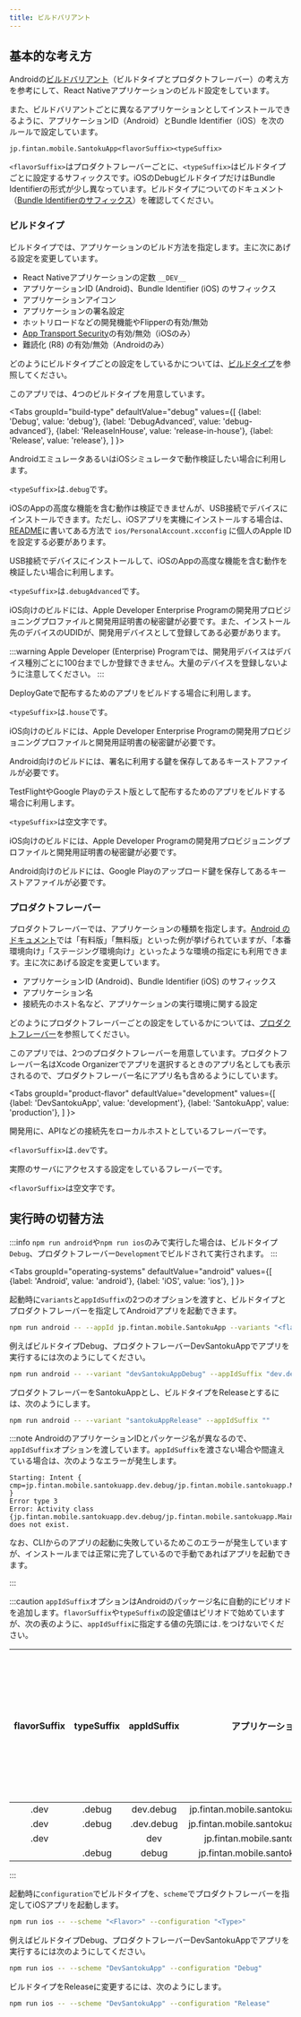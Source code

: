 ```yaml
---
title: ビルドバリアント
---
```



## 基本的な考え方

Androidの[ビルドバリアント](https://developer.android.com/studio/build/build-variants)（ビルドタイプとプロダクトフレーバー）の考え方を参考にして、React Nativeアプリケーションのビルド設定をしています。

また、ビルドバリアントごとに異なるアプリケーションとしてインストールできるように、アプリケーションID（Android）とBundle Identifier（iOS）を次のルールで設定しています。

```console title="アプリケーションID（Android）とBundle Identifier（iOS）のルール"
jp.fintan.mobile.SantokuApp<flavorSuffix><typeSuffix>
```

`<flavorSuffix>`はプロダクトフレーバーごとに、`<typeSuffix>`はビルドタイプごとに設定するサフィックスです。iOSのDebugビルドタイプだけはBundle Identifierの形式が少し異なっています。ビルドタイプについてのドキュメント（[Bundle Identifierのサフィックス](build-type-configurations.mdx#bundle-identifierのサフィックス)）を確認してください。

### ビルドタイプ

ビルドタイプでは、アプリケーションのビルド方法を指定します。主に次にあげる設定を変更しています。

- React Nativeアプリケーションの定数 `__DEV__`
- アプリケーションID (Android)、Bundle Identifier (iOS) のサフィックス
- アプリケーションアイコン
- アプリケーションの署名設定
- ホットリロードなどの開発機能やFlipperの有効/無効
- [App Transport Security](https://developer.apple.com/documentation/bundleresources/information_property_list/nsapptransportsecurity)の有効/無効（iOSのみ）
- 難読化 (R8) の有効/無効（Androidのみ）

どのようにビルドタイプごとの設定をしているかについては、[ビルドタイプ](build-type-configurations.mdx)を参照してください。

このアプリでは、4つのビルドタイプを用意しています。

<!-- textlint-disable ja-technical-writing/sentence-length -->

<Tabs
  groupId="build-type"
  defaultValue="debug"
  values={[
    {label: 'Debug', value: 'debug'},
    {label: 'DebugAdvanced', value: 'debug-advanced'},
    {label: 'ReleaseInHouse', value: 'release-in-house'},
    {label: 'Release', value: 'release'},
  ]
}>

<!-- textlint-enable ja-technical-writing/sentence-length -->

<TabItem value="debug">

AndroidエミュレータあるいはiOSシミュレータで動作検証したい場合に利用します。

`<typeSuffix>`は`.debug`です。

iOSのAppの高度な機能を含む動作は検証できませんが、USB接続でデバイスにインストールできます。ただし、iOSアプリを実機にインストールする場合は、[README](https://github.com/ws-4020/mobile-app-crib-notes/tree/master/SantokuApp#readme)に書いてある方法で `ios/PersonalAccount.xcconfig` に個人のApple IDを設定する必要があります。

</TabItem>

<TabItem value="debug-advanced">

USB接続でデバイスにインストールして、iOSのAppの高度な機能を含む動作を検証したい場合に利用します。

`<typeSuffix>`は`.debugAdvanced`です。

iOS向けのビルドには、Apple Developer Enterprise Programの開発用プロビジョニングプロファイルと開発用証明書の秘密鍵が必要です。また、インストール先のデバイスのUDIDが、開発用デバイスとして登録してある必要があります。

:::warning
Apple Developer (Enterprise) Programでは、開発用デバイスはデバイス種別ごとに100台までしか登録できません。大量のデバイスを登録しないように注意してください。
:::

</TabItem>

<TabItem value="release-in-house">

DeployGateで配布するためのアプリをビルドする場合に利用します。

`<typeSuffix>`は`.house`です。

iOS向けのビルドには、Apple Developer Enterprise Programの開発用プロビジョニングプロファイルと開発用証明書の秘密鍵が必要です。

Android向けのビルドには、署名に利用する鍵を保存してあるキーストアファイルが必要です。

</TabItem>

<TabItem value="release">

TestFlightやGoogle Playのテスト版として配布するためのアプリをビルドする場合に利用します。

`<typeSuffix>`は空文字です。

iOS向けのビルドには、Apple Developer Programの開発用プロビジョニングプロファイルと開発用証明書の秘密鍵が必要です。

Android向けのビルドには、Google Playのアップロード鍵を保存してあるキーストアファイルが必要です。

</TabItem>
</Tabs>

### プロダクトフレーバー

プロダクトフレーバーでは、アプリケーションの種類を指定します。[Android のドキュメント](https://developer.android.com/studio/build/build-variants)では「有料版」「無料版」といった例が挙げられていますが、「本番環境向け」「ステージング環境向け」といったような環境の指定にも利用できます。主に次にあげる設定を変更しています。

- アプリケーションID (Android)、Bundle Identifier (iOS) のサフィックス
- アプリケーション名
- 接続先のホスト名など、アプリケーションの実行環境に関する設定

どのようにプロダクトフレーバーごとの設定をしているかについては、[プロダクトフレーバー](product-flavor-configurations.mdx)を参照してください。

このアプリでは、2つのプロダクトフレーバーを用意しています。プロダクトフレーバー名はXcode Organizerでアプリを選択するときのアプリ名としても表示されるので、プロダクトフレーバー名にアプリ名も含めるようにしています。

<!-- textlint-disable ja-technical-writing/sentence-length -->

<Tabs
  groupId="product-flavor"
  defaultValue="development"
  values={[
    {label: 'DevSantokuApp', value: 'development'},
    {label: 'SantokuApp', value: 'production'},
  ]
}>

<!-- textlint-enable ja-technical-writing/sentence-length -->

<TabItem value="development">

開発用に、APIなどの接続先をローカルホストとしているフレーバーです。

`<flavorSuffix>`は`.dev`です。

</TabItem>

<TabItem value="production">

実際のサーバにアクセスする設定をしているフレーバーです。

`<flavorSuffix>`は空文字です。

</TabItem>
</Tabs>

## 実行時の切替方法

:::info
`npm run android`や`npm run ios`のみで実行した場合は、ビルドタイプ`Debug`、プロダクトフレーバー`Development`でビルドされて実行されます。
:::

<!-- textlint-disable ja-technical-writing/sentence-length -->

<Tabs
  groupId="operating-systems"
  defaultValue="android"
  values={[
    {label: 'Android', value: 'android'},
    {label: 'iOS', value: 'ios'},
  ]
}>

<!-- textlint-enable ja-technical-writing/sentence-length -->

<TabItem value="android">

起動時に`variants`と`appIdSuffix`の2つのオプションを渡すと、ビルドタイプとプロダクトフレーバーを指定してAndroidアプリを起動できます。

```bash
npm run android -- --appId jp.fintan.mobile.SantokuApp --variants "<flavor><Type>" --appIdSuffix "<flavorSuffix><typeSuffix>"
```

例えばビルドタイプDebug、プロダクトフレーバーDevSantokuAppでアプリを実行するには次のようにしてください。

```bash
npm run android -- --variant "devSantokuAppDebug" --appIdSuffix "dev.debug"
```

プロダクトフレーバーをSantokuAppとし、ビルドタイプをReleaseとするには、次のようにします。

```bash
npm run android -- --variant "santokuAppRelease" --appIdSuffix ""
```

:::note
AndroidのアプリケーションIDとパッケージ名が異なるので、`appIdSuffix`オプションを渡しています。`appIdSuffix`を渡さない場合や間違えている場合は、次のようなエラーが発生します。

```console
Starting: Intent { cmp=jp.fintan.mobile.santokuapp.dev.debug/jp.fintan.mobile.santokuapp.MainActivity }
Error type 3
Error: Activity class {jp.fintan.mobile.santokuapp.dev.debug/jp.fintan.mobile.santokuapp.MainActivity} does not exist.
```

なお、CLIからのアプリの起動に失敗しているためこのエラーが発生していますが、インストールまでは正常に完了しているので手動であればアプリを起動できます。

:::

:::caution
`appIdSuffix`オプションはAndroidのパッケージ名に自動的にピリオドを追加します。`flavorSuffix`や`typeSuffix`の設定値はピリオドで始めていますが、次の表のように、`appIdSuffix`に指定する値の先頭には`.`をつけないでください。

| flavorSuffix | typeSuffix | appIdSuffix | アプリケーションID | 起動に成功するかどうか |
|:------------:|:----------:|:-----------:|:---------------:|:-------------------:|
| .dev         | .debug     | dev.debug   | jp.fintan.mobile.santokuapp.dev.debug  | ✅ |
| .dev         | .debug     | .dev.debug  | jp.fintan.mobile.santokuapp..dev.debug | ❌ |
| .dev         |            | dev         | jp.fintan.mobile.santokuapp.dev        | ✅ |
|              | .debug     | debug       | jp.fintan.mobile.santokuapp.debug      | ✅ |

:::

</TabItem>

<TabItem value="ios">

起動時に`configuration`でビルドタイプを、`scheme`でプロダクトフレーバーを指定してiOSアプリを起動します。

```bash
npm run ios -- --scheme "<Flavor>" --configuration "<Type>"
```

例えばビルドタイプDebug、プロダクトフレーバーDevSantokuAppでアプリを実行するには次のようにしてください。

```bash
npm run ios -- --scheme "DevSantokuApp" --configuration "Debug"
```

ビルドタイプをReleaseに変更するには、次のようにします。

```bash
npm run ios -- --scheme "DevSantokuApp" --configuration "Release"
```

</TabItem>
</Tabs>
